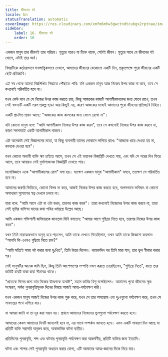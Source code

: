```yaml
---
title: জীবনের বই
locale: bn
statusTranslation: automatic
coverImage: https://res.cloudinary.com/xmfm6mhw3gwctndtcubgx2rptnae/image/upload/v1740468922/small_cover_tratado_de_psicologia_revolucionaria_a4c0dca4e0.webp
sidebar:
    label: 16. জীবনের বই
    order: 16
---
```

একজন মানুষ তার জীবনই তার পরিচয়। মৃত্যুর পরেও যা টিকে থাকে, সেটাই জীবন। মৃত্যুর সাথে যে জীবনের বই খোলে, এটাই তার অর্থ।

বিষয়টিকে কঠোরভাবে মনস্তাত্ত্বিকভাবে দেখলে, আমাদের জীবনের যেকোনো একটি দিন, প্রকৃতপক্ষে পুরো জীবনের একটি ছোট প্রতিচ্ছবি।

এই সব থেকে আমরা নিম্নলিখিত সিদ্ধান্তে পৌঁছাতে পারি: যদি একজন মানুষ আজ নিজের উপর কাজ না করে, তবে সে কখনোই পরিবর্তিত হবে না।

যখন কেউ বলে যে সে নিজের উপর কাজ করতে চায়, কিন্তু আজকের কাজটি আগামীকালকের জন্য ফেলে রাখে, তখন সেই বক্তব্যটি একটি সরল প্রকল্প ছাড়া আর কিছুই নয়, কারণ আজকের মধ্যেই আমাদের পুরো জীবনের প্রতিচ্ছবি নিহিত।

একটি প্রচলিত প্রবাদ আছে: "আজকের কাজ কালকের জন্য ফেলে রেখো না"।

যদি কোনো মানুষ বলে: "আমি আগামীকাল নিজের উপর কাজ করব", তবে সে কখনোই নিজের উপর কাজ করবে না, কারণ সবসময়ই একটি আগামীকাল থাকবে।

এটা অনেকটা সেই বিজ্ঞাপনের মতো, যা কিছু ব্যবসায়ী তাদের দোকানে লাগিয়ে রাখে: "আজকে ধারে দেওয়া হয় না, কালকে দেওয়া হবে"।

যখন কোনো অভাবী ব্যক্তি ঋণ চাইতে আসে, তখন সে এই ভয়ানক বিজ্ঞপ্তিটি দেখতে পায়, এবং যদি সে পরের দিন ফিরে আসে, তবে আবারও সেই দুর্ভাগ্যজনক বিজ্ঞপ্তিটি দেখতে পায়।

মনোবিজ্ঞানে একে "আগামীকালের রোগ" বলা হয়। যতক্ষণ একজন মানুষ "আগামীকাল" বলবে, ততক্ষণ সে পরিবর্তিত হবে না।

আমাদের জরুরি ভিত্তিতে, কোনো বিলম্ব না করে, আজই নিজের উপর কাজ করতে হবে, অলসভাবে ভবিষ্যৎ বা কোনো অসাধারণ সুযোগের স্বপ্ন দেখলে চলবে না।

যারা বলে: "আমি আগে এটা বা ওটা করব, তারপর কাজ করব"। তারা কখনোই নিজেদের উপর কাজ করবে না, তারা সেই ভূমির বাসিন্দা যাদের কথা পবিত্র ধর্মগ্রন্থে উল্লেখ আছে।

আমি একজন শক্তিশালী জমিদারকে জানতাম যিনি বলতেন: "আমার আগে গুছিয়ে নিতে হবে, তারপর নিজের উপর কাজ করব"।

যখন তিনি মারাত্মকভাবে অসুস্থ হয়ে পড়লেন, আমি তাকে দেখতে গিয়েছিলাম, তখন আমি তাকে জিজ্ঞাসা করলাম: "আপনি কি এখনও গুছিয়ে নিতে চান?"

"আমি সত্যিই সময় নষ্ট করার জন্য দুঃখিত", তিনি উত্তর দিলেন। কয়েকদিন পর তিনি মারা যান, তার ভুল স্বীকার করার পর।

সেই মানুষটির অনেক জমি ছিল, কিন্তু তিনি আশেপাশের সম্পত্তি দখল করতে চেয়েছিলেন, "গুছিয়ে নিতে", যাতে তার জমিটি চারটি রাস্তা দ্বারা সীমাবদ্ধ থাকে।

"প্রত্যেক দিনের জন্য তার নিজের উদ্বেগকে যথেষ্ট!", মহান কাবির যিশু বলেছিলেন। আমাদের পুরো জীবনের ক্ষুদ্র সংস্করণ, সর্বদা পুনরাবৃত্তিমূলক দিনের বিষয়ে আজই আত্ম-পর্যবেক্ষণ করি।

যখন একজন মানুষ আজই নিজের উপর কাজ শুরু করে, যখন সে তার অসন্তোষ এবং দুঃখগুলো পর্যবেক্ষণ করে, তখন সে সাফল্যের পথে এগিয়ে যায়।

যা আমরা জানি না তা দূর করা সম্ভব নয়। প্রথমে আমাদের নিজেদের ভুলগুলো পর্যবেক্ষণ করতে হবে।

আমাদের কেবল আমাদের দিনটি জানলেই হবে না, এর সাথে সম্পর্কও জানতে হবে। এমন একটি সাধারণ দিন আছে যা প্রতিটি ব্যক্তি সরাসরি অনুভব করে, অস্বাভাবিক ঘটনা ব্যতীত।

প্রতিদিনের পুনরাবৃত্তি, শব্দ এবং ঘটনার পুনরাবৃত্তি পর্যবেক্ষণ করা আকর্ষণীয়, প্রতিটি ব্যক্তির জন্য ইত্যাদি।

ঘটনা এবং শব্দের সেই পুনরাবৃত্তি অধ্যয়ন করার যোগ্য, এটি আমাদের আত্ম-জ্ঞানের দিকে নিয়ে যায়।


